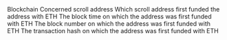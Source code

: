 <ParamField path="blockchain">
Blockchain
</ParamField>
<ParamField path="address">
Concerned scroll address
</ParamField>
<ParamField path="first_funded_by">
Which scroll address first funded the address with ETH
</ParamField>
<ParamField path="block_time">
The block time on which the address was first funded with ETH
</ParamField>
<ParamField path="block_number">
The block number on which the address was first funded with ETH
</ParamField>
<ParamField path="tx_hash">
The transaction hash on which the address was first funded with ETH
</ParamField>
